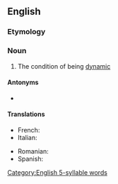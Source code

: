 ==English==

===Etymology===
{{suffix|en|dynamic|ity}}

===Noun===
{{en-noun|-}}

# The condition of being [[dynamic]]
#: {{ux|en|The '''dynamicity''' of the dataset makes it difficult to keep accurate.}}

====Antonyms====
* {{l|en|staticity}}

====Translations====
{{trans-top|condition of being dynamic}}
* French: {{t+|fr|dynamicité|f}}
* Italian: {{t|it|dinamicità|f}}
{{trans-mid}}
* Romanian: {{t|ro|dinamicitate|f}}
* Spanish: {{t|es|dinamicidad|f}}
{{trans-bottom}}

[[Category:English 5-syllable words]]